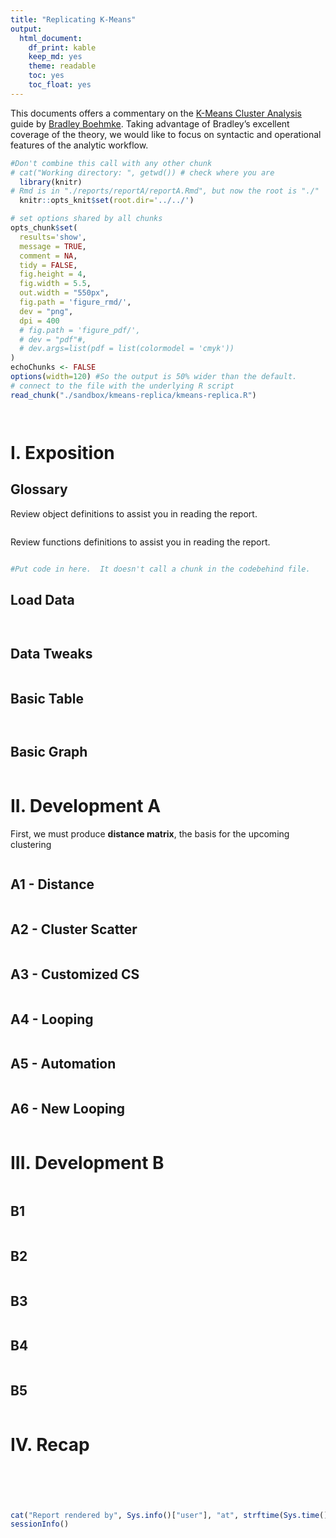 ```yaml
---
title: "Replicating K-Means"
output:
  html_document:
    df_print: kable
    keep_md: yes
    theme: readable
    toc: yes
    toc_float: yes
---
```


This documents offers a commentary on the [K-Means Cluster Analysis][kmeans] guide by [Bradley Boehmke][boehmke]. Taking advantage of Bradley's excellent coverage of the theory, we would like to focus on syntactic and operational features of the analytic workflow. 

[kmeans]:http://uc-r.github.io/kmeans_clustering
[boehmke]:http://uc-r.github.io/



<!-- These two chunks should be added in the beginning of every .Rmd that you want to source an .R script -->
<!--  The 1st mandatory chunck  -->
<!--  Set the working directory to the repository's base directory -->
```r
#Don't combine this call with any other chunk 
# cat("Working directory: ", getwd()) # check where you are
  library(knitr)
# Rmd is in "./reports/reportA/reportA.Rmd", but now the root is "./"
  knitr::opts_knit$set(root.dir='../../') 
```

<!--  The 2nd mandatory chunck  -->
<!-- Set the report-wide options, and point to the external code file. -->
```r
# set options shared by all chunks
opts_chunk$set(
  results='show', 
  message = TRUE,
  comment = NA, 
  tidy = FALSE,
  fig.height = 4, 
  fig.width = 5.5, 
  out.width = "550px",
  fig.path = 'figure_rmd/',     
  dev = "png",
  dpi = 400
  # fig.path = 'figure_pdf/',     
  # dev = "pdf"#,
  # dev.args=list(pdf = list(colormodel = 'cmyk'))
)
echoChunks <- FALSE
options(width=120) #So the output is 50% wider than the default.
# connect to the file with the underlying R script  
read_chunk("./sandbox/kmeans-replica/kmeans-replica.R") 
```


```r
```


<!-- Load the sources.  Suppress the output when loading sources. --> 
```r
```
# I. Exposition

## Glossary
Review object definitions to assist you in reading the report. 
<!-- Load any Global functions and variables declared in the R file.  Suppress the output. --> 
```r
```

Review functions definitions to assist you in reading the report.
```r
```

<!-- Declare any global functions specific to a Rmd output.  Suppress the output. --> 
```r
#Put code in here.  It doesn't call a chunk in the codebehind file.
```

## Load Data
<!-- Load the datasets.   -->
```r
```

<!-- Inspect the datasets.   -->
```r
```

## Data Tweaks
<!-- Tweak the datasets.   -->
```r
```

## Basic Table
```r
```

```r
```


## Basic Graph
```r
```

# II. Development A


First, we must produce **distance matrix**, the basis for the upcoming clustering 

```r
```

## A1 - Distance
```r
```

## A2 - Cluster Scatter
```r
```

## A3 - Customized CS
```r
```

## A4 - Looping
```r
```

## A5 - Automation
```r
```

## A6 - New Looping
```r
```





# III. Development B
```r
```

## B1
```r
```

## B2
```r
```

## B3
```r
```

## B4
```r
```

## B5
```r
```


# IV. Recap


```r
```

```r
```

```r
```

```r
```


```r
```



```r
cat("Report rendered by", Sys.info()["user"], "at", strftime(Sys.time(), "%Y-%m-%d, %H:%M %z"))
sessionInfo()
```





